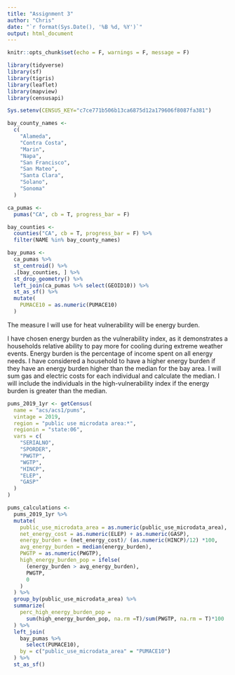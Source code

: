 ```yaml
---
title: "Assignment 3"
author: "Chris"
date: "`r format(Sys.Date(), '%B %d, %Y')`"
output: html_document
---
```


```r
knitr::opts_chunk$set(echo = F, warnings = F, message = F)
```

```r
library(tidyverse)
library(sf)
library(tigris)
library(leaflet)
library(mapview)
library(censusapi)

Sys.setenv(CENSUS_KEY="c7ce771b506b13ca6875d12a179606f8087fa381")
```

```r
bay_county_names <-
  c(
    "Alameda",
    "Contra Costa",
    "Marin",
    "Napa",
    "San Francisco",
    "San Mateo",
    "Santa Clara",
    "Solano",
    "Sonoma"
  )

ca_pumas <- 
  pumas("CA", cb = T, progress_bar = F)

bay_counties <- 
  counties("CA", cb = T, progress_bar = F) %>% 
  filter(NAME %in% bay_county_names)

bay_pumas <- 
  ca_pumas %>% 
  st_centroid() %>% 
  .[bay_counties, ] %>% 
  st_drop_geometry() %>% 
  left_join(ca_pumas %>% select(GEOID10)) %>% 
  st_as_sf() %>% 
  mutate(
    PUMACE10 = as.numeric(PUMACE10)
  )
```

The measure I will use for heat vulnerability will be energy burden.

I have chosen energy burden as the vulnerability index, as it demonstrates a households relative ability to pay more for cooling during extreme weather events. Energy burden is the percentage of income spent on all energy needs. I have considered a household to have a higher energy burden if they have an energy burden higher than the median for the bay area. I will sum gas and electric costs for each individual and calculate the median. I will include the individuals in the high-vulnerability index if the energy burden is greater than the median. 

```r
pums_2019_1yr <- getCensus(
  name = "acs/acs1/pums",
  vintage = 2019,
  region = "public use microdata area:*", 
  regionin = "state:06",
  vars = c(
    "SERIALNO",
    "SPORDER",
    "PWGTP",
    "WGTP",
    "HINCP",
    "ELEP",
    "GASP"
  )
)

pums_calculations <-
  pums_2019_1yr %>% 
  mutate(
    public_use_microdata_area = as.numeric(public_use_microdata_area),
    net_energy_cost = as.numeric(ELEP) + as.numeric(GASP),
    energy_burden = (net_energy_cost)/ (as.numeric(HINCP)/12) *100,
    avg_energy_burden = median(energy_burden),
    PWGTP = as.numeric(PWGTP),
    high_energy_burden_pop = ifelse(
      (energy_burden > avg_energy_burden),
      PWGTP,
      0
    )
  ) %>% 
  group_by(public_use_microdata_area) %>% 
  summarize(
    perc_high_energy_burden_pop =
      sum(high_energy_burden_pop, na.rm =T)/sum(PWGTP, na.rm = T)*100
  ) %>% 
  left_join(
    bay_pumas %>% 
      select(PUMACE10),
    by = c("public_use_microdata_area" = "PUMACE10")
  ) %>% 
  st_as_sf()
  


```














